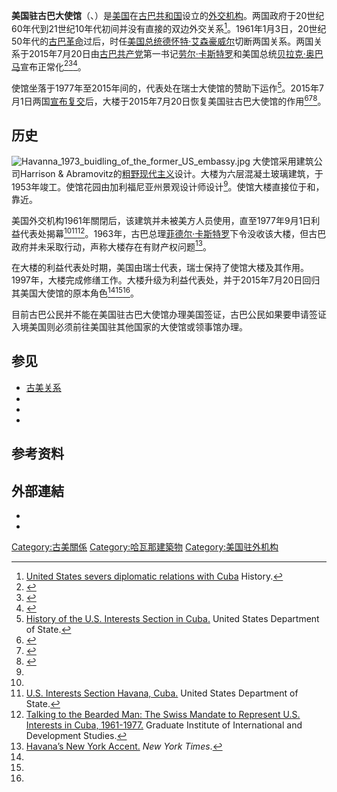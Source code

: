 {{NoteTA
|G1=美国总统
|1=zh:劳尔·卡斯特罗;zh-hans:劳尔·卡斯特罗;zh-hk:勞爾·卡斯特羅;zh-tw:勞爾·卡斯楚;
|G2=地名
|2=zh-hans:哈瓦那;zh-tw:哈瓦那;zh-hk:夏灣拿;zh-cn:哈瓦那;
}}

{{Infobox diplomatic mission
| name = 美国驻古巴大使馆<br><small>{{lang|en|Embassy of the United States in Havana}}</small><br><small>{{lang|es|Embajada de los Estados Unidos de América en La Habana}}</small><br>[[file:seal__of_an_Embassy_of_the_United_States_of_America.png|150px]]
| image = U.S. Flag Flaps Outside U.S. Embassy in Havana, Cuba (25998479275).jpg
| caption = 
| location = {{CUB}}[[哈瓦那|哈瓦那]]
| locmapin = Cuba
|部門           =[[美國國務院|美國國務院]]
| designation1_free1name = 大使馆
| designation1_free1value = 1953年1月3日 - 3月<br>2015年7月20日 - 至今
| designation1_free2name = 临时代办
| designation1_free2value = 1977年9月1日 - 2015年7月20日
| designation1_free3name = 大使
| ambassador = 斯科特·汉密尔顿
}}
'''美国驻古巴大使馆'''（{{lang-en|Embassy of the United States of America in Havana}}、{{lang-es|Embajada de los Estados Unidos de América en La Habana}}）是[[美国|美国]]在[[古巴共和国|古巴共和国]]设立的[[美国驻外机构列表|外交机构]]。两国政府于20世纪60年代到21世纪10年代初间并没有直接的双边外交关系<ref>[http://www.history.com/this-day-in-history/united-states-severs-diplomatic-relations-with-cuba United States severs diplomatic relations with Cuba] {{Wayback|url=http://www.history.com/this-day-in-history/united-states-severs-diplomatic-relations-with-cuba |date=20181129085104 }} History.</ref>。1961年1月3日，20世纪50年代的[[古巴革命|古巴革命]]过后，时任[[美国总统|美国总统]][[德怀特·艾森豪威尔|德怀特·艾森豪威尔]]切断两国关系。两国关系于2015年7月20日由[[古巴共产党|古巴共产党]]第一书记[[劳尔·卡斯特罗|劳尔·卡斯特罗]]和美国总统[[贝拉克·奥巴马|贝拉克·奥巴马]]宣布正常化<ref>{{cite news|url=http://www.msnbc.com/msnbc/obama-moves-end-cuban-embargo|title=Obama moves to restore relations with Cuba|date=2014-12-17|publisher=MSNBC|accessdate=2015-07-20|archive-date=2015-07-01|archive-url=https://web.archive.org/web/20150701090723/http://www.msnbc.com/msnbc/obama-moves-end-cuban-embargo|dead-url=no}}</ref><ref>{{cite news|url=http://www.usatoday.com/story/news/politics/2014/12/17/obama-cuba-alan-gross-prisoner/20526497/|title=Obama opens doors to Cuba after 56 years|date=2014-12-17|newspaper=USA Today|accessdate=2015-07-20|archive-date=2015-06-06|archive-url=https://web.archive.org/web/20150606102050/http://www.usatoday.com/story/news/politics/2014/12/17/obama-cuba-alan-gross-prisoner/20526497/|dead-url=no}}</ref><ref>{{cite news|url=http://www.reuters.com/article/2014/12/18/us-cuba-usa-gross-idUSKBN0JV1H520141218|title=U.S., Cuba restore ties after 50 years|date=2014-12-18|publisher=Reuters|accessdate=2015-07-20|archive-date=2015-07-02|archive-url=https://web.archive.org/web/20150702231233/http://www.reuters.com/article/2014/12/18/us-cuba-usa-gross-idUSKBN0JV1H520141218|dead-url=yes}}</ref>。

使馆坐落于1977年至2015年间的{{le|美国驻哈瓦那利益代表处|United States Interests Section in Havana}}，代表处在瑞士大使馆的赞助下运作<ref name="state">[http://havana.usint.gov/about-us.html History of the U.S. Interests Section in Cuba.] {{webarchive|url=https://web.archive.org/web/20141218023419/http://havana.usint.gov/about-us.html |date=2014-12-18 }} United States Department of State.</ref>。2015年7月1日两国[[古巴解凍|宣布复交]]后，大楼于2015年7月20日恢复美国驻古巴大使馆的作用<ref name="cnne">{{cite news|url=http://www.cnn.com/2015/06/30/politics/u-s-cuba-embassy-relationship/index.html|title=U.S. and Cuba to announce embassy openings|date=2015-06-30|publisher=CNN|accessdate=2015-07-20|archive-date=2015-07-01|archive-url=https://web.archive.org/web/20150701070030/http://www.cnn.com/2015/06/30/politics/u-s-cuba-embassy-relationship/index.html|dead-url=no}}</ref><ref name="pole">{{cite news|url=http://www.politico.com/story/2015/06/us-and-cuba-to-re-open-embassies-119609.html?hp=l1_3|title=U.S. and Cuba to reopen embassies|date=2015-06-30|publisher=Politico|accessdate=2015-07-20|archive-date=2015-07-02|archive-url=https://web.archive.org/web/20150702092847/http://www.politico.com/story/2015/06/us-and-cuba-to-re-open-embassies-119609.html?hp=l1_3|dead-url=no}}</ref><ref name="reopen">{{cite news|url=http://www.businessinsider.com/afp-us-proposes-us-cuba-reopen-embassies-as-of-july-20-havana-2015-7|title=US proposes US, Cuba reopen embassies as of July 20: Havana|date=2015-07-01|publisher=Business Insider|accessdate=2015-07-20|archive-date=2018-09-05|archive-url=https://web.archive.org/web/20180905065252/https://www.businessinsider.com/afp-us-proposes-us-cuba-reopen-embassies-as-of-july-20-havana-2015-7|dead-url=no}}</ref>。

== 历史 ==
[[File:Havanna_1973_buidling_of_the_former_US_embassy.jpg|thumb]]
大使馆采用建筑公司Harrison & Abramovitz的[[粗野主义|粗野]][[现代主义|现代主义]]设计。大楼为六层混凝土玻璃建筑，于1953年竣工。使馆花园由加利福尼亚州景观设计师{{le|托马斯·多利弗·彻奇|Thomas Dolliver Church}}设计<ref name="state"/>。使馆大楼直接位于{{le|哈瓦那湾|Bay of Havana}}和{{le|何塞·马蒂反帝国主义平台|José Martí Anti-Imperialist Platform}}，靠近{{le|古巴外交部|Ministry of Foreign Affairs (Cuba)}}。

美国外交机构1961年關閉后，该建筑并未被美方人员使用，直至1977年9月1日利益代表处揭幕<ref name="state"/><ref>[http://diplomacy.state.gov/discoverdiplomacy/explorer/places/170222.htm U.S. Interests Section Havana, Cuba.] {{webarchive|url=https://web.archive.org/web/20150406030831/http://diplomacy.state.gov/discoverdiplomacy/explorer/places/170222.htm |date=2015-04-06 }} United States Department of State.</ref><ref>[http://graduateinstitute.ch/files/live/sites/iheid/files/sites/international_history_politics/shared/working_papers/WPIHP-Fischer.pdf Talking to the Bearded Man: The Swiss Mandate to Represent U.S. Interests in Cuba, 1961-1977.] {{Wayback|url=http://graduateinstitute.ch/files/live/sites/iheid/files/sites/international_history_politics/shared/working_papers/WPIHP-Fischer.pdf |date=20140729112440 }} Graduate Institute of International and Development Studies.</ref>。1963年，古巴总理[[菲德尔·卡斯特罗|菲德尔·卡斯特罗]]下令没收该大楼，但古巴政府并未采取行动，声称大楼存在有财产权问题<ref>[http://www.nytimes.com/2012/03/18/realestate/cuba-streetscapes-the-new-york-accented-architecture-of-havana.html?_r=0 Havana’s New York Accent.] {{Wayback|url=http://www.nytimes.com/2012/03/18/realestate/cuba-streetscapes-the-new-york-accented-architecture-of-havana.html?_r=0 |date=20170820204114 }} ''New York Times''.</ref>。

在大楼的利益代表处时期，美国由瑞士代表，瑞士保持了使馆大楼及其作用。1997年，大楼完成修缮工作。大楼升级为利益代表处，并于2015年7月20日回归其美国大使馆的原本角色<ref name="cnne"/><ref name="pole"/><ref name="reopen"/>。

目前古巴公民并不能在美国驻古巴大使馆办理美国签证，古巴公民如果要申请签证入境美国则必须前往美国驻其他国家的大使馆或领事馆办理。

== 参见 ==
*[[古美关系|古美关系]]
*{{le|古巴驻美国大使馆|Embassy of Cuba in Washington, D.C.}}
*{{le|何塞·马蒂反帝国主义广场|José Martí Anti-Imperialist Platform}}
*{{le|美国驻古巴大使|United States Ambassador to Cuba}}

== 参考资料 ==
{{reflist|2}}
==外部連結==
{{Commons|Embassy of the United States in Havana}}
* {{facebook|https://www.facebook.com/USEmbCuba}}
* {{twitter|https://twitter.com/USEmbCuba}}
{{美國駐外機構}}

[[Category:古美關係|Category:古美關係]]
[[Category:哈瓦那建築物|Category:哈瓦那建築物]]
[[Category:美国驻外机构|Category:美国驻外机构]]